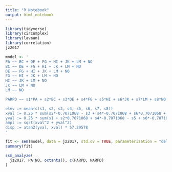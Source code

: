 ```yaml
---
title: "R Notebook"
output: html_notebook
---
```


```r
library(tidyverse)
library(circumplex)
library(lavaan)
library(correlation)
jz2017
```

```r
model <- '
PA ~~ BC + DE + FG + HI + JK + LM + NO
BC ~~ DE + FG + HI + JK + LM + NO
DE ~~ FG + HI + JK + LM + NO
FG ~~ HI + JK + LM + NO
HI ~~ JK + LM + NO
JK ~~ LM + NO
LM ~~ NO

PARPD ~~ s1*PA + s2*BC + s3*DE + s4*FG + s5*HI + s6*JK + s7*LM + s8*NO

elev := mean(c(s1, s2, s3, s4, s5, s6, s7, s8))
xval := 0.25 * sum(s2*-0.7071068 - s3 + s4*-0.7071068 + s6*0.7071068 + s7 + s8*0.7071068)
yval := 0.25 * sum(s1 + s2*0.7071068 + s4*-0.7071068 - s5 + s6*-0.7071068 + s8*0.7071068)
ampl := sqrt(xval^2 + yval^2)
disp := atan2(yval, xval) * 57.29578
'

fit <- sem(model, data = jz2017, std.ov = TRUE, parameterization = "delta")
summary(fit)
```

```r
ssm_analyze(
  jz2017, PA:NO, octants(), c(PARPD, NARPD)
)
```

